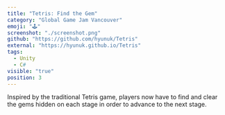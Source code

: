```yaml
---
title: "Tetris: Find the Gem"
category: "Global Game Jam Vancouver"
emoji: "🕹️"
screenshot: "./screenshot.png"
github: "https://github.com/hyunuk/Tetris"
external: "https://hyunuk.github.io/Tetris"
tags:
  - Unity
  - C#
visible: "true"
position: 3
---
```


Inspired by the traditional Tetris game, players now have to find and clear the gems hidden on each stage in order to advance to the next stage.

